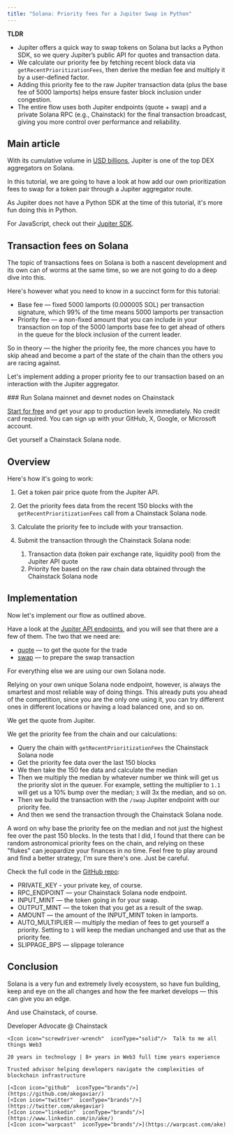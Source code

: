 ```yaml
---
title: "Solana: Priority fees for a Jupiter Swap in Python"
---
```


**TLDR**

* Jupiter offers a quick way to swap tokens on Solana but lacks a Python SDK, so we query Jupiter’s public API for quotes and transaction data.
* We calculate our priority fee by fetching recent block data via `getRecentPrioritizationFees`, then derive the median fee and multiply it by a user-defined factor.
* Adding this priority fee to the raw Jupiter transaction data (plus the base fee of 5000 lamports) helps ensure faster block inclusion under congestion.
* The entire flow uses both Jupiter endpoints (quote + swap) and a private Solana RPC (e.g., Chainstack) for the final transaction broadcast, giving you more control over performance and reliability.

## Main article

With its cumulative volume in [USD billions](https://defillama.com/protocol/jupiter-aggregator#information), Jupiter is one of the top DEX aggregators on Solana.

In this tutorial, we are going to have a look at how add our own prioritization fees to swap for a token pair through a Jupiter aggregator route.

As Jupiter does not have a Python SDK at the time of this tutorial, it's more fun doing this in Python.

For JavaScript, check out their [Jupiter SDK](https://betastation.jup.ag/docs/apis/swap-sdk).

## Transaction fees on Solana

The topic of transactions fees on Solana is both a nascent development and its own can of worms at the same time, so we are not going to do a deep dive into this.

Here's however what you need to know in a succinct form for this tutorial:

* Base fee — fixed 5000 lamports (0.000005 SOL) per transaction signature, which 99% of the time means 5000 lamports per transaction
* Priority fee — a non-fixed amount that you can include in your transaction on top of the 5000 lamports base fee to get ahead of others in the queue for the block inclusion of the current leader.

So in theory — the higher the priority fee, the more chances you have to skip ahead and become a part of the state of the chain than the others you are racing against.

Let's implement adding a proper priority fee to our transaction based on an interaction with the Jupiter aggregator.

<Check>
  ### Run Solana mainnet and devnet nodes on Chainstack

  [Start for free](https://console.chainstack.com/) and get your app to production levels immediately. No credit card required. You can sign up with your GitHub, X, Google, or Microsoft account.
</Check>

Get yourself a Chainstack Solana node.

## Overview

Here's how it's going to work:

1. Get a token pair price quote from the Jupiter API.

2. Get the priority fees data from the recent 150 blocks with the `getRecentPrioritizationFees` call from a Chainstack Solana node.

3. Calculate the priority fee to include with your transaction.

4. Submit the transaction through the Chainstack Solana node:

   1. Transaction data (token pair exchange rate, liquidity pool) from the Jupiter API quote
   2. Priority fee based on the raw chain data obtained through the Chainstack Solana node

## Implementation

Now let's implement our flow as outlined above.

Have a look at the [Jupiter API endpoints](https://station.jup.ag/api-v6), and you will see that there are a few of them. The two that we need are:

* [quote](https://station.jup.ag/api-v6/get-quote) — to get the quote for the trade
* [swap](https://station.jup.ag/api-v6/post-swap) — to prepare the swap transaction

For everything else we are using our own Solana node.

Relying on your own unique Solana node endpoint, however, is always the smartest and most reliable way of doing things. This already puts you ahead of the competition, since you are the only one using it, you can try different ones in different locations or having a load balanced one, and so on.

We get the quote from Jupiter.

We get the priority fee from the chain and our calculations:

* Query the chain with `getRecentPrioritizationFees` the Chainstack Solana node
* Get the priority fee data over the last 150 blocks
* We then take the 150 fee data and calculate the median
* Then we multiply the median by whatever number we think will get us the priority slot in the queuer. For example, setting the multiplier to `1.1` will get us a 10% bump over the median; `3` will 3x the median, and so on.
* Then we build the transaction with the `/swap` Jupiter endpoint with our priority fee.
* And then we send the transaction through the Chainstack Solana node.

A word on why base the priority fee on the median and not just the highest fee over the past 150 blocks. In the tests that I did, I found that there can be random astronomical priority fees on the chain, and relying on these "flukes" can jeopardize your finances in no time. Feel free to play around and find a better strategy, I'm sure there's one. Just be careful.

Check the full code in the [GitHub repo](https://github.com/chainstacklabs/jupiter-swaps-priority-fees-python):

* PRIVATE\_KEY - your private key, of course.
* RPC\_ENDPOINT — your Chainstack Solana node endpoint.
* INPUT\_MINT — the token going in for your swap.
* OUTPUT\_MINT — the token that you get as a result of the swap.
* AMOUNT — the amount of the INPUT\_MINT token in lamports.
* AUTO\_MULTIPLIER — multiply the median of fees to get yourself a priority. Setting to `1` will keep the median unchanged and use that as the priority fee.
* SLIPPAGE\_BPS — slippage tolerance

## Conclusion

Solana is a very fun and extremely lively ecosystem, so have fun building, keep and eye on the all changes and how the fee market develops — this can give you an edge.

And use Chainstack, of course.

<CardGroup>
  <Card title="Ake" img="/images/docs/profile_images/1719912994363326464/8_Bi4fdM_400x400.jpg">
    <Icon icon="code"  iconType="solid"/>Developer Advocate @ Chainstack

    <Icon icon="screwdriver-wrench"  iconType="solid"/>  Talk to me all things Web3

    20 years in technology | 8+ years in Web3 full time years experience

    Trusted advisor helping developers navigate the complexities of blockchain infrastructure

    [<Icon icon="github"  iconType="brands"/>](https://github.com/akegaviar/)
    [<Icon icon="twitter"  iconType="brands"/>](https://twitter.com/akegaviar)
    [<Icon icon="linkedin"  iconType="brands"/>](https://www.linkedin.com/in/ake/)
    [<Icon icon="warpcast"  iconType="brands"/>](https://warpcast.com/ake)
  </Card>
</CardGroup>
